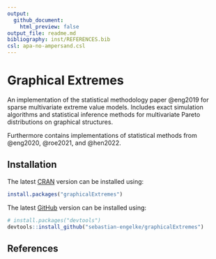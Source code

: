 ```yaml
---
output:
  github_document:
    html_preview: false
output_file: readme.md
bibliography: inst/REFERENCES.bib
csl: apa-no-ampersand.csl
---
```


<!-- README.md is generated from README.Rmd, using `rmarkdown::render()`. Please edit that file -->

# Graphical Extremes

An implementation of the statistical methodology paper @eng2019 for sparse
multivariate extreme value models.
Includes exact simulation algorithms and statistical 
inference methods for multivariate Pareto distributions on graphical structures.

Furthermore contains implementations of statistical methods from
@eng2020, @roe2021, and @hen2022.


## Installation

The latest
[CRAN](https://cran.r-project.org/package=graphicalExtremes)
version can be installed using:
``` r
install.packages("graphicalExtremes")
```

The latest
[GitHub](https://github.com/sebastian-engelke/graphicalExtremes)
version can be installed using:
``` r
# install.packages("devtools")
devtools::install_github("sebastian-engelke/graphicalExtremes")
```

## References
